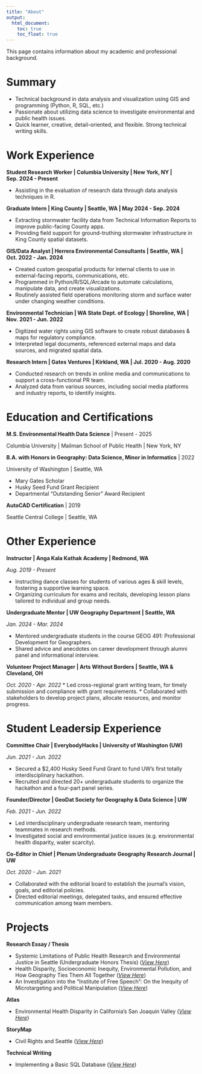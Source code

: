 ```yaml
---
title: "About"
output: 
  html_document:
    toc: true
    toc_float: true
---
```



This page contains information about my academic and professional background.

# Summary

* Technical background in data analysis and visualization using GIS and programming (Python, R, SQL, etc.)
* Passionate about utilizing data science to investigate environmental and public health issues.
* Quick learner, creative, detail-oriented, and flexible. Strong technical writing skills.

# Work Experience

**Student Research Worker | Columbia University | New York, NY | Sep. 2024 - Present**

* Assisting in the evaluation of research data through data analysis techniques in R.

**Graduate Intern | King County | Seattle, WA | May 2024 - Sep. 2024**

* Extracting stormwater facility data from Technical Information Reports to improve public-facing County apps.
* Providing field support for ground-truthing stormwater infrastructure in King County spatial datasets.

**GIS/Data Analyst | Herrera Environmental Consultants | Seattle, WA | Oct. 2022 - Jan. 2024**

* Created custom geospatial products for internal clients to use in external-facing reports, communications, etc.
* Programmed in Python/R/SQL/Arcade to automate calculations, manipulate data, and create visualizations.
* Routinely assisted field operations monitoring storm and surface water under changing weather conditions.

**Environmental Technician | WA State Dept. of Ecology | Shoreline, WA | Nov. 2021 - Jun. 2022**

* Digitized water rights using GIS software to create robust databases & maps for regulatory compliance.
* Interpreted legal documents, referenced external maps and data sources, and migrated spatial data.

**Research Intern | Gates Ventures | Kirkland, WA | Jul. 2020 - Aug. 2020**

* Conducted research on trends in online media and communications to support a cross-functional PR team.
* Analyzed data from various sources, including social media platforms and industry reports, to identify insights.

# Education and Certifications

**M.S. Environmental Health Data Science** | Present - 2025

Columbia University | Mailman School of Public Health | New York, NY

**B.A. with Honors in Geography: Data Science, Minor in Informatics** | 2022

University of Washington | Seattle, WA

* Mary Gates Scholar
* Husky Seed Fund Grant Recipient
* Departmental “Outstanding Senior” Award Recipient

**AutoCAD Certification** | 2019

Seattle Central College | Seattle, WA

# Other Experience

**Instructor | Anga Kala Kathak Academy | Redmond, WA**

_Aug. 2019 - Present_

* Instructing dance classes for students of various ages & skill levels, fostering a supportive learning space.
* Organizing curriculum for exams and recitals, developing lesson plans tailored to individual and group needs.

**Undergraduate Mentor | UW Geography Department | Seattle, WA**

_Jan. 2024 - Mar. 2024_

* Mentored undergraduate students in the course GEOG 491: Professional Development for Geographers.
* Shared advice and anecdotes on career development through alumni panel and informational interview.


**Volunteer Project Manager | Arts Without Borders | Seattle, WA & Cleveland, OH**

_Oct. 2020 - Apr. 2022_
* Led cross-regional grant writing team, for timely submission and compliance with grant requirements.
* Collaborated with stakeholders to develop project plans, allocate resources, and monitor progress.

# Student Leadersip Experience

**Committee Chair | EverybodyHacks | University of Washington (UW)**

_Jun. 2021 - Jun. 2022_

* Secured a $2,400 Husky Seed Fund Grant to fund UW’s first totally interdisciplinary hackathon.
* Recruited and directed 20+ undergraduate students to organize the hackathon and a four-part panel series.

**Founder/Director | GeoDat Society for Geography & Data Science | UW**

_Feb. 2021 - Jun. 2022_

* Led interdisciplinary undergraduate research team, mentoring teammates in research methods.
* Investigated social and environmental justice issues (e.g. environmental health disparity, water scarcity).

**Co-Editor in Chief | Plenum Undergraduate Geography Research Journal | UW**

_Oct. 2020 - Jun. 2021_

* Collaborated with the editorial board to establish the journal’s vision, goals, and editorial policies.
* Directed editorial meetings, delegated tasks, and ensured effective communication among team members.

# Projects

**Research Essay / Thesis**

* Systemic Limitations of Public Health Research and Environmental Justice in Seattle (Undergraduate Honors Thesis) ([_View Here_](https://saffronandsunlight.wordpress.com/2022/05/23/systemic-limitations-in-public-health-research-environmental-justice-in-seattle/))
* Health Disparity, Socioeconomic Inequity, Environmental Pollution, and How Geography Ties Them All Together ([_View Here_](https://saffronandsunlight.wordpress.com/2021/01/02/health-disparity-socioeconomic-inequity-environmental-pollution-and-how-geography-ties-them-all-together/))
* An Investigation into the “Institute of Free Speech”: On the Inequity of Microtargeting and Political Manipulation ([_View Here_]())

**Atlas**

* Environmental Health Disparity in California’s San Joaquin Valley ([_View Here_](https://saffronandsunlight.wordpress.com/2021/01/02/environmental-health-disparity-in-california-state-a-visual-investigation-of-asthma-at-the-intersection-of-poverty-and-pollution/))


**StoryMap**

* Civil Rights and Seattle ([_View Here_](https://saffronandsunlight.wordpress.com/2020/07/21/civil-rights-and-seattle-a-story-map-on-the-geography-and-history-of-civil-rights-in-our-city/))

**Technical Writing**

* Implementing a Basic SQL Database ([_View Here_](https://saffronandsunlight.wordpress.com/2020/09/08/how-to-make-a-basic-sql-database/))
